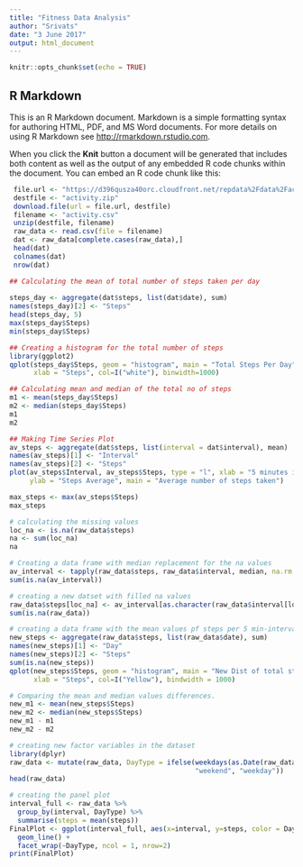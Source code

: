 ---
title: "Fitness Data Analysis"
author: "Srivats"
date: "3 June 2017"
output: html_document
---

```{r setup, include=FALSE}
knitr::opts_chunk$set(echo = TRUE)
```

## R Markdown

This is an R Markdown document. Markdown is a simple formatting syntax for authoring HTML, PDF, and MS Word documents. For more details on using R Markdown see <http://rmarkdown.rstudio.com>.

When you click the **Knit** button a document will be generated that includes both content as well as the output of any embedded R code chunks within the document. You can embed an R code chunk like this:

```{r activity.csv}
 file.url <- "https://d396qusza40orc.cloudfront.net/repdata%2Fdata%2Factivity.zip"
 destfile <- "activity.zip"
 download.file(url = file.url, destfile)
 filename <- "activity.csv"
 unzip(destfile, filename)
 raw_data <- read.csv(file = filename)
 dat <- raw_data[complete.cases(raw_data),]
 head(dat)
 colnames(dat)
 nrow(dat)
```
```{r}
## Calculating the mean of total number of steps taken per day
 
steps_day <- aggregate(dat$steps, list(dat$date), sum)
names(steps_day)[2] <- "Steps"
head(steps_day, 5) 
max(steps_day$Steps)
min(steps_day$Steps)
```

```{r}
## Creating a histogram for the total number of steps 
library(ggplot2)
qplot(steps_day$Steps, geom = "histogram", main = "Total Steps Per Day", 
      xlab = "Steps", col=I("white"), binwidth=1000)

## Calculating mean and median of the total no of steps
m1 <- mean(steps_day$Steps)
m2 <- median(steps_day$Steps)
m1
m2
```

```{r}
## Making Time Series Plot
av_steps <- aggregate(dat$steps, list(interval = dat$interval), mean)
names(av_steps)[1] <- "Interval"
names(av_steps)[2] <- "Steps" 
plot(av_steps$Interval, av_steps$Steps, type = "l", xlab = "5 minutes interval", 
     ylab = "Steps Average", main = "Average number of steps taken")

max_steps <- max(av_steps$Steps)
max_steps
```
```{r}
# calculating the missing values
loc_na <- is.na(raw_data$steps)
na <- sum(loc_na)
na

# Creating a data frame with median replacement for the na values
av_interval <- tapply(raw_data$steps, raw_data$interval, median, na.rm = TRUE, simplify = TRUE)
sum(is.na(av_interval))

# creating a new datset with filled na values
raw_data$steps[loc_na] <- av_interval[as.character(raw_data$interval[loc_na])]
sum(is.na(raw_data))
```

```{r}
# creating a data frame with the mean values pf steps per 5 min-interval
new_steps <- aggregate(raw_data$steps, list(raw_data$date), sum)
names(new_steps)[1] <- "Day"
names(new_steps)[2] <- "Steps"
sum(is.na(new_steps))
qplot(new_steps$Steps, geom = "histogram", main = "New Dist of total steps", 
      xlab = "Steps", col=I("Yellow"), bindwidth = 1000)

# Comparing the mean and median values differences.
new_m1 <- mean(new_steps$Steps)
new_m2 <- median(new_steps$Steps)
new_m1 - m1
new_m2 - m2
```
```{r}
# creating new factor variables in the dataset
library(dplyr)
raw_data <- mutate(raw_data, DayType = ifelse(weekdays(as.Date(raw_data$date)) == c("Saturday", "Sunday"), 
                                              "weekend", "weekday"))
head(raw_data)

# creating the panel plot
interval_full <- raw_data %>%
  group_by(interval, DayType) %>%
  summarise(steps = mean(steps))
FinalPlot <- ggplot(interval_full, aes(x=interval, y=steps, color = DayType)) +
  geom_line() +
  facet_wrap(~DayType, ncol = 1, nrow=2)
print(FinalPlot)
```

